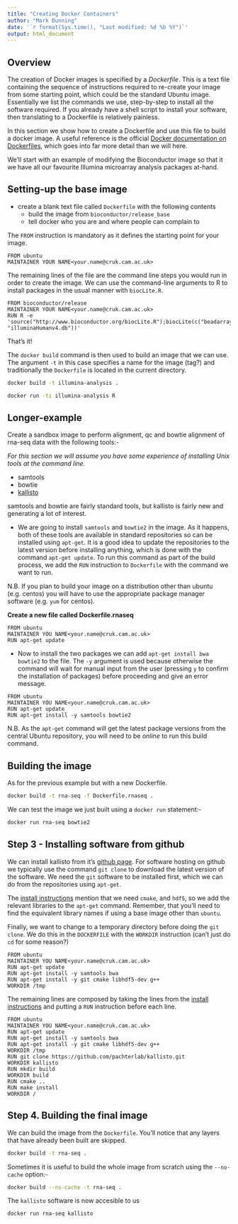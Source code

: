 ```yaml
---
title: "Creating Docker Containers"
author: "Mark Dunning"
date: '`r format(Sys.time(), "Last modified: %d %b %Y")`'
output: html_document
---
```




## Overview

The creation of Docker images is specified by a *Dockerfile*. This is a text file containing the sequence of instructions required to re-create your image from some starting point, which could be the standard Ubuntu image. Essentially we list the commands we use, step-by-step to install all the software required. If you already have a shell script to install your software, then translating to a Dockerfile is relatively painless.

In this section we show how to create a Dockerfile and use this file to build a docker image. A useful reference is the official [Docker documentation on Dockerfiles](https://docs.docker.com/engine/reference/builder/), which goes into far more detail than we will here.

We'll start with an example of modifying the Bioconductor image so that it we have all our favourite Illumina microarray analysis packages at-hand.

## Setting-up the base image

- create a blank text file called `Dockerfile` with the following contents
    + build the image from `bioconductor/release_base`
    + tell docker who you are and where people can complain to

The `FROM` instruction is mandatory as it defines the starting point for your image. 

```
FROM ubuntu
MAINTAINER YOUR NAME<your.name@cruk.cam.ac.uk>
```

The remaining lines of the file are the command line steps you would run in order to create the image. We can use the command-line arguments to R to install packages in the usual manner with `biocLite.R`. 

```
FROM bioconductor/release
MAINTAINER YOUR NAME<your.name@cruk.cam.ac.uk>
RUN R -e 'source("http://www.bioconductor.org/biocLite.R");biocLite(c("beadarray", "illuminaHumanv4.db"))'
```
That's it!

The `docker build` command is then used to build an image that we can use. The argument `-t` in this case specifies a name for the image (tag?) and traditionally the `Dockerfile` is located in the current directory.

```bash
docker build -t illumina-analysis .
```


```bash
docker run -ti illumina-analysis R
```

## Longer-example

Create a sandbox image to perform alignment, qc and bowtie alignment of rna-seq data with the following tools:-

*For this section we will assume you have some experience of installing Unix tools at the command line.*


- samtools
- bowtie
- [kallisto](https://github.com/pachterlab/kallisto)

samtools and bowtie are fairly standard tools, but kallisto is fairly new and generating a lot of interest.

- We are going to install `samtools` and `bowtie2` in the image. As it happens, both of these tools are available in standard repositories so can be installed using `apt-get`. It is a good idea to update the repositories to the latest version before installing anything, which is done with the command `apt-get update`. To run this command as part of the build process, we add the `RUN` instruction to `Dockerfile` with the command we want to run.

N.B. If you plan to build your image on a distribution other than ubuntu (e.g. centos) you will have to use the appropriate package manager software (e.g. `yum` for centos).

**Create a new file called Dockerfile.rnaseq**

```
FROM ubuntu
MAINTAINER YOU NAME<your.name@cruk.cam.ac.uk>
RUN apt-get update
```

- Now to install the two packages we can add `apt-get install bwa bowtie2` to the file. The `-y` argument is used because otherwise the command will wait for manual input from the user (pressing `y` to confirm the installation of packages) before proceeding and give an error message.

```
FROM ubuntu
MAINTAINER YOU NAME<your.name@cruk.cam.ac.uk>
RUN apt-get update
RUN apt-get install -y samtools bowtie2
```

N.B. As the `apt-get` command will get the latest package versions from the central Ubuntu repository, you will need to be *online* to run this build command.

## Building the image

As for the previous example but with a new Dockerfile.

```bash
docker build -t rna-seq -f Dockerfile.rnaseq .
```

We can test the image we just built using a `docker run` statement:-

```bash
docker run rna-seq bowtie2
```



## Step 3 - Installing software from github

We can install kallisto from it's [github page](https://github.com/pachterlab/kallisto). For software hosting on github we typically use the command `git clone` to download the latest version of the software. We need the `git` software to be installed first, which we can do from the repositories using `apt-get`. 

The [install instructions](https://github.com/pachterlab/kallisto/blob/master/INSTALL.md) mention that we need `cmake`, and `hdf5`, so we add the relevant libraries to the `apt-get` command. Remember, that you'll need to find the equivalent library names if using a base image other than `ubuntu`. 

Finally, we want to change to a temporary directory before doing the `git clone`. We do this in the `DOCKERFILE` with the `WORKDIR` instruction (can't just do `cd` for some reason?)
```
FROM ubuntu
MAINTAINER YOU NAME<your.name@cruk.cam.ac.uk>
RUN apt-get update
RUN apt-get install -y samtools bwa 
RUN apt-get install -y git cmake libhdf5-dev g++
WORKDIR /tmp
```

The remaining lines are composed by taking the lines from the [install instructions](https://github.com/pachterlab/kallisto/blob/master/INSTALL.md) and putting a `RUN` instruction before each line.

```
FROM ubuntu
MAINTAINER YOU NAME<your.name@cruk.cam.ac.uk>
RUN apt-get update
RUN apt-get install -y samtools bwa 
RUN apt-get install -y git cmake libhdf5-dev g++
WORKDIR /tmp
RUN git clone https://github.com/pachterlab/kallisto.git
WORKDIR kallisto
RUN mkdir build
WORKDIR build
RUN cmake ..
RUN make install
WORKDIR /
```

## Step 4. Building the final image

We can build the image from the `Dockerfile`. You'll notice that any layers that have already been built are skipped.

```bash
docker build -t rna-seq .
```

Sometimes it is useful to build the whole image from scratch using the `--no-cache` option:-

```bash
docker build --no-cache -t rna-seq .
```

The `kallisto` software is now accesible to us

```bash
docker run rna-seq kallisto
```
